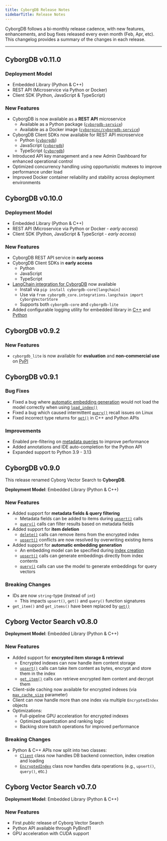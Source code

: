 ```yaml
---
title: CyborgDB Release Notes
sidebarTitle: Release Notes
---
```


CyborgDB follows a bi-monthly release cadence, with new features, enhancements, and bug fixes released every even month (Feb, Apr, etc). This changelog provides a summary of the changes in each release.

---

<Update label="v0.11.0" description="2025-06-26">

## CyborgDB v0.11.0

### Deployment Model

- Embedded Library (Python & C++)
- REST API (Microservice via Python or Docker)
- Client SDK (Python, JavaScript & TypeScript)

### New Features

- CyborgDB is now available as a **REST API** microservice
    - Available as a Python package ([`cyborgdb-service`](https://pypi.org/project/cyborgdb-service/))
    - Available as a Docker image ([`cyborginc/cyborgdb-service`](https://hub.docker.com/r/cyborginc/cyborgdb-service))
- CyborgDB Client SDKs now available for REST API microservice
    - Python ([`cyborgdb`](https://pypi.org/project/cyborgdb/))
    - JavaScript ([`cyborgdb`](https://www.npmjs.com/package/cyborgdb))
    - TypeScript ([`cyborgdb`](https://www.npmjs.com/package/cyborgdb))
- Introduced API key management and a new Admin Dashboard for enhanced operational control
- Optimized concurrency handling using opportunistic mutexes to improve performance under load
- Improved Docker container reliability and stability across deployment environments

</Update>

<Update label="v0.10.0" description="2025-04-30">

## CyborgDB v0.10.0

### Deployment Model

- Embedded Library (Python & C++)
- REST API (Microservice via Python or Docker - *early access*)
- Client SDK (Python, JavaScript & TypeScript - *early access*)

### New Features

- CyborgDB REST API service in **early access**
- CyborgDB Client SDKs in **early access**
    - Python
    - JavaScript
    - TypeScript
- [LangChain integration for CyborgDB](/versions/v0.10.x/guides/integrations/langchain) now available
    - Install via `pip install cyborgdb-core[langchain]`
    - Use via `from cyborgdb_core.integrations.langchain import CyborgVectorStore`
    - Supports both `cyborgdb-core` and `cyborgdb-lite`
- Added configurable logging utility for embedded library in [C++](/versions/v0.10.x/api-reference/cpp/client/logger) and [Python](/versions/v0.10.x/api-reference/python/client/logger)

</Update>

<Update label="v0.9.2" description="2025-04-14">

## CyborgDB v0.9.2

### New Features

- `cyborgdb_lite` is now available for **evaluation** and **non-commercial use** on [PyPI](https://pypi.org/project/cyborgdb-lite/)

</Update>


<Update label="v0.9.1" description="2025-03-28">

## CyborgDB v0.9.1

### Bug Fixes

- Fixed a bug where [automatic embedding generation](/versions/v0.9.x/guides/encrypted-indexes/create-index#automatic-embedding-generation) would not load the model correctly when using [`load_index()`](/versions/v0.9.x/guides/encrypted-indexes/load-index)
- Fixed a bug which caused intermittent [`query()`](/versions/v0.9.x/guides/data-operations/query) recall issues on Linux
- Fixed incorrect type returns for [`get()`](/versions/v0.9.x/guides/data-operations/get-items) in C++ and Python APIs

### Improvements

- Enabled pre-filtering on [metadata queries](/versions/v0.9.x/guides/data-operations/metadata-filtering) to improve performance
- Added annotations and IDE auto-completion for the Python API
- Expanded support to Python 3.9 - 3.13

</Update>

<Update label="v0.9.0" description="2025-02-28">

## CyborgDB v0.9.0

<Note>This release renamed Cyborg Vector Search to **CyborgDB**.</Note>

**Deployment Model**: Embedded Library (Python & C++)

### New Features

- Added support for **metadata fields & query filtering**
    - Metadata fields can be added to items during [`upsert()`](/versions/v0.9.x/guides/data-operations/add-items#adding-items-with-metadata) calls
    - [`query()`](/versions/v0.9.x/guides/data-operations/metadata-filtering) calls can filter results based on metadata fields
- Added support for **item deletion**
    - [`delete()`](/versions/v0.9.x/guides/data-operations/delete-items) calls can remove items from the encrypted index
    - [`upsert()`](/versions/v0.9.x/guides/data-operations/add-items) conflicts are now resolved by overwriting existing items
- Added support for **automatic embedding generation**
    - An embedding model can be specified during [index creation](/versions/v0.9.x/guides/encrypted-indexes/create-index#automatic-embedding-generation)
    - [`upsert()`](/versions/v0.9.x/guides/data-operations/add-items#automatic-embedding-generation) calls can generate embeddings directly from index contents
    - [`query()`](/versions/v0.9.x/guides/data-operations/query#automatic-embedding-generation) calls can use the model to generate embeddings for query vectors

### Breaking Changes

- IDs are now `string`-type (instead of `int`)
    - This impacts `upsert()`, `get()` and `query()` function signatures
- `get_item()` and `get_items()` have been replaced by [`get()`](/versions/v0.9.x/guides/data-operations/get-items)

</Update>

<Update label="v0.8.0" description="2024-12-19">

## Cyborg Vector Search v0.8.0

**Deployment Model**: Embedded Library (Python & C++)

### New Features

- Added support for **encrypted item storage & retrieval**
    - Encrypted indexes can now handle item content storage
    - [`upsert()`](/versions/v0.8.x/guides/data-operations/add-items) calls can take item content as bytes, encrypt and store them in the index
    - [`get_item()`](/versions/v0.8.x/guides/data-operations/get-items) calls can retrieve encrypted item content and decrypt them
- Client-side caching now available for encrypted indexes (via [`max_cache_size`](/versions/v0.8.x/guides/encrypted-indexes/create-index#encrypted-index-caching) parameter)
- Client can now handle more than one index via multiple `EncryptedIndex` objects
- Optimizations:
    - Full-pipeline GPU acceleration for encrypted indexes
    - Optimized quantization and ranking logic
    - Backing store batch operations for improved performance

### Breaking Changes

- Python & C++ APIs now split into two classes:
    - [`Client`](/versions/v0.8.x/guides/encrypted-indexes/create-client) class now handles DB backend connection, index creation and loading
    - [`EncryptedIndex`](/versions/v0.8.x/guides/encrypted-indexes/create-index) class now handles data operations (e.g., `upsert()`, `query()`, etc.)

</Update>

<Update label="v0.7.0" description="2024-10-31">

## Cyborg Vector Search v0.7.0

**Deployment Model**: Embedded Library (Python & C++)

### New Features

- First *public* release of Cyborg Vector Search
- Python API available through PyBind11
- GPU acceleration with CUDA support

</Update>